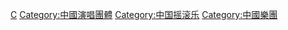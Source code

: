 [[Category:各国摇滚乐团|C]]
[[Category:中國演唱團體|Category:中國演唱團體]]
[[Category:中国摇滚乐|Category:中国摇滚乐]]
[[Category:中國樂團|Category:中國樂團]]
